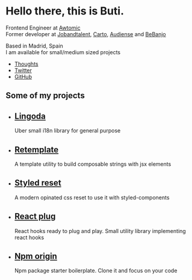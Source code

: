 
<Banner>

# Hello there, this is Buti.

Frontend Engineer at [Awtomic][]<br />Former developer at [Jobandtalent][], [Carto][], [Audiense][] and [BeBanjo][]

Based in Madrid, Spain<br />I am available for small/medium sized projects

- [Thoughts](/thoughts)
- [Twitter](https://twitter.com/nobuti)
- [GitHub](https://github.com/nobuti)

</Banner>

## Some of my projects

<Tiles>

- ## [Lingoda][]
  Uber small i18n library for general purpose
- ## [Retemplate][]
  A template utility to build composable strings with jsx elements
- ## [Styled reset][]
  A modern opinated css reset to use it with styled-components
- ## [React plug][]
  React hooks ready to plug and play. Small utility library implementing react hooks
- ## [Npm origin][]
  Npm package starter boilerplate. Clone it and focus on your code

[lingoda]: https://github.com/nobuti/lingoda
[retemplate]: https://github.com/nobuti/retemplate
[react plug]: https://github.com/nobuti/react-plug
[npm origin]: https://github.com/nobuti/npm-origin
[styled reset]: https://github.com/nobuti/styled-reset

</Tiles>

[awtomic]: https://awtomic.com
[jobandtalent]: https://jobandtalent.com
[carto]: https://carto.com
[audiense]: https://audiense.com
[bebanjo]: https://bebanjo.com
